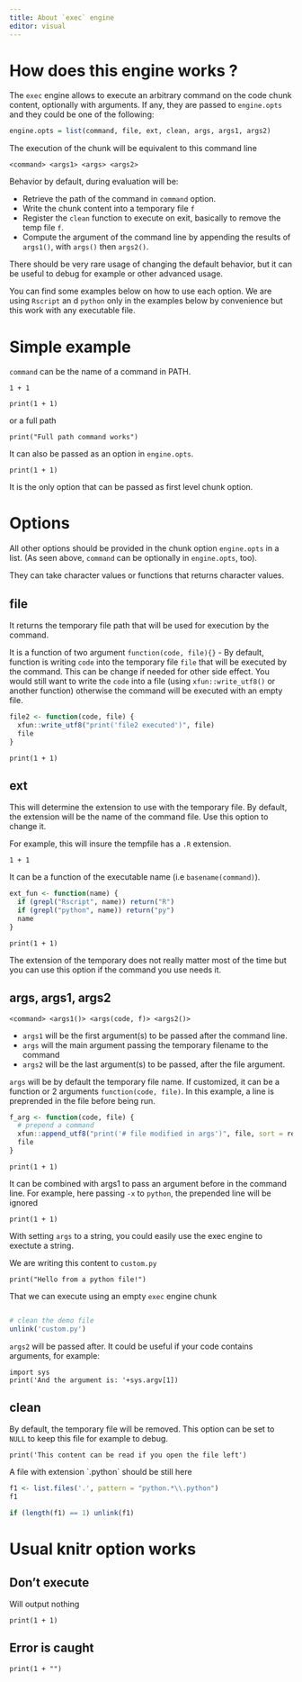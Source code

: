 ```yaml
---
title: About `exec` engine
editor: visual 
---
```


# How does this engine works ?

The `exec` engine allows to execute an arbitrary command on the code chunk content, optionally with arguments. If any, they are passed to `engine.opts` and they could be one of the following:

``` r
engine.opts = list(command, file, ext, clean, args, args1, args2)
```

The execution of the chunk will be equivalent to this command line

    <command> <args1> <args> <args2>

Behavior by default, during evaluation will be:

-   Retrieve the path of the command in `command` option.
-   Write the chunk content into a temporary file `f`
-   Register the `clean` function to execute on exit, basically to remove the temp file `f`.
-   Compute the argument of the command line by appending the results of `args1()`, with `args()` then `args2()`.

There should be very rare usage of changing the default behavior, but it can be useful to debug for example or other advanced usage.

You can find some examples below on how to use each option. We are using `Rscript` an d `python` only in the examples below by convenience but this work with any executable file.

# Simple example

`command` can be the name of a command in PATH.

```exec
1 + 1
```

```exec
print(1 + 1)
```

or a full path

```exec
print("Full path command works")
```

It can also be passed as an option in `engine.opts`.

```exec
print(1 + 1)
```

It is the only option that can be passed as first level chunk option.

# Options

All other options should be provided in the chunk option `engine.opts` in a list. (As seen above, `command` can be optionally in `engine.opts`, too).

They can take character values or functions that returns character values.

## file

It returns the temporary file path that will be used for execution by the command.

It is a function of two argument `function(code, file){}` - By default, function is writing `code` into the temporary file `file` that will be executed by the command. This can be change if needed for other side effect. You would still want to write the `code` into a file (using `xfun::write_utf8()` or another function) otherwise the command will be executed with an empty file.

```r
file2 <- function(code, file) {
  xfun::write_utf8("print('file2 executed')", file)
  file
}
```

```exec
print(1 + 1)
```

## ext

This will determine the extension to use with the temporary file. By default, the extension will be the name of the command file. Use this option to change it.

For example, this will insure the tempfile has a `.R` extension.

```exec
1 + 1
```

It can be a function of the executable name (i.e `basename(command)`).

```r
ext_fun <- function(name) {
  if (grepl("Rscript", name)) return("R")
  if (grepl("python", name)) return("py")
  name
}
```

```exec
print(1 + 1)
```

The extension of the temporary does not really matter most of the time but you can use this option if the command you use needs it.

## args, args1, args2

    <command> <args1()> <args(code, f)> <args2()>

-   `args1` will be the first argument(s) to be passed after the command line.
-   `args` will the main argument passing the temporary filename to the command
-   `args2` will be the last argument(s) to be passed, after the file argument.

`args` will be by default the temporary file name. If customized, it can be a function or 2 arguments `function(code, file)`. In this example, a line is preprended in the file before being run.

```r
f_arg <- function(code, file) {
  # prepend a command
  xfun::append_utf8("print('# file modified in args')", file, sort = rev)
  file
}
```

```exec
print(1 + 1)
```

It can be combined with args1 to pass an argument before in the command line. For example, here passing `-x` to `python`, the prepended line will be ignored

```exec
print(1 + 1)
```

With setting `args` to a string, you could easily use the exec engine to exectute a string.

We are writing this content to `custom.py`

```cat
print("Hello from a python file!")
```

That we can execute using an empty `exec` engine chunk

```exec
```

```r
# clean the demo file
unlink('custom.py')
```

`args2` will be passed after. It could be useful if your code contains arguments, for example:

```exec
import sys
print('And the argument is: '+sys.argv[1])
```

## clean

By default, the temporary file will be removed. This option can be set to `NULL` to keep this file for example to debug.

```exec
print('This content can be read if you open the file left')
```

A file with extension \`.python\` should be still here

```r
f1 <- list.files('.', pattern = "python.*\\.python")
f1
```

```r
if (length(f1) == 1) unlink(f1)
```

# Usual knitr option works

## Don't execute

Will output nothing

```exec
print(1 + 1)
```

## Error is caught

```exec
print(1 + "")
```
